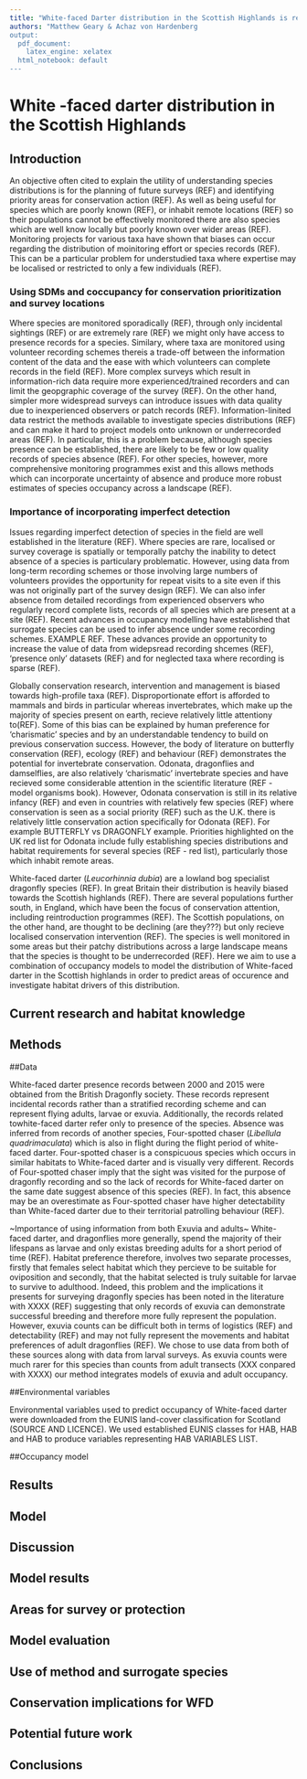 ```yaml
---
title: "White-faced Darter distribution in the Scottish Highlands is related to wet pine forests"
authors: "Matthew Geary & Achaz von Hardenberg
output:
  pdf_document: 
    latex_engine: xelatex
  html_notebook: default
---
```


White -faced darter distribution in the Scottish Highlands
===========================================================


Introduction
--------------

An objective often cited to explain the utility of understanding species distributions is for the planning of future surveys (REF) and identifying priority areas for conservation action (REF). As well as being useful for species which are poorly known (REF), or inhabit remote locations (REF) so their populations cannot be effectively monitored there are also species which are well know locally but poorly known over wider areas (REF). Monitoring projects for various taxa have shown that biases can occur regarding the distribution of moinitoring effort or species records (REF). This can be a particular problem for understudied taxa where expertise may be localised or restricted to only a few individuals (REF). 

### Using SDMs and coccupancy for conservation prioritization and survey locations

Where species are monitored sporadically (REF), through only incidental sightings (REF) or are extremely rare (REF) we might only have access to presence records for a species. Similary, where taxa are monitored using volunteer recording schemes thereis a trade-off between the information content of the data and the ease with which volunteers can complete records in the field (REF). More complex surveys which result in information-rich data require more experienced/trained recorders and can limit the geopgraphic coverage of the survey (REF). On the other hand, simpler more widespread surveys can introduce issues with data quality due to inexperienced observers or patch records (REF). Information-linited data restrict the methods available to investigate species distributions (REF) and can make it hard to project models onto unknown or underrecorded areas (REF). In particular, this is a problem because, although species presence can be established, there are likely to be few or low quality records of species absence (REF). For other species, however, more comprehensive monitoring programmes exist and this allows methods which can incorporate uncertainty of absence and produce more robust estimates of species occupancy across a landscape (REF). 

### Importance of incorporating imperfect detection

Issues regarding imperfect detection of species in the field are well established in the literature (REF). Where species are rare, localised or survey coverage is spatially or temporally patchy the inability to detect absence of a species is particulary problematic. However, using data from long-term recording schemes or those involving large numbers of volunteers provides the opportunity for repeat visits to a site even if this was not originally part of the survey design (REF). We can also infer absence from detailed recordings from experienced observers who regularly record complete lists, records of all species which are present at a site (REF). Recent advances in occupancy modelling have established that surrogate species can be used to infer absence under some recording schemes. EXAMPLE REF. These advances provide an opportunity to increase the value of data from widepsread recording shcemes (REF), 'presence only' datasets (REF) and for neglected taxa where recording is sparse (REF).

Globally conservation research, intervention and management is biased towards high-profile taxa (REF). Disproportionate effort is afforded to mammals and birds in particular whereas invertebrates, which make up the majority of species present on earth, recieve relatively little attentiony to(REF). Some of this bias can be explained by human preference for 'charismatic' species and by an understandable tendency to build on previous conservation success. However, the body of literature on butterfly conservation (REF), ecology (REF) and behaviour (REF) demonstrates the potential for invertebrate conservation. Odonata, dragonflies and damselflies, are also relatively 'charismatic' invertebrate species and have recieved some considerable attention in the scientific literature (REF - model organisms book). However, Odonata conservation is still in its relative infancy (REF) and even in countries with relatively few species (REF) where conservation is seen as a social priority (REF) such as the U.K. there is relatively little conservation action specifically for Odonata (REF). For example BUTTERFLY vs DRAGONFLY example. Priorities highlighted on the UK red list for Odonata include fully establishing species distributions and habitat requirements for several species (REF - red list), particularly those which inhabit remote areas.   

White-faced darter (_Leucorhinnia dubia_) are a lowland bog specialist dragonfly species (REF). In great Britain their distribution is heavily biased towards the Scottish highlands (REF). There are several populations further south, in England, which have been the focus of conservation attention, including reintroduction programmes (REF). The Scottish populations, on the other hand, are thought to be declining (are they???) but only recieve localised conservation intervention (REF). The species is well  monitored in some areas but their patchy distributions across a large landscape means that the species is thought to be underrecorded (REF). Here we aim to use a combination of occupancy models to model the distribution of White-faced darter in the Scottish highlands in order to predict areas of occurence and investigate habitat drivers of this distribution. 

## Current research and habitat knowledge

Methods
--------

##Data

White-faced darter presence records between 2000 and 2015 were obtained from the British Dragonfly society. These records represent incidental records rather than a stratified recording scheme and can represent flying adults, larvae or exuvia. Additionally, the records related towhite-faced darter refer only to presence of the species. Absence was inferred from records of another species, Four-spotted chaser (_Libellula quadrimaculata_) which is also in flight during the flight period of white-faced darter. Four-spotted chaser is a conspicuous species which occurs in similar habitats to White-faced darter and is visually very different. Records of Four-spotted chaser imply that the sight was visited for the purpose of dragonfly recording and so the lack of records for White-faced darter on the same date suggest absence of this species (REF). In fact, this absence may be an overestimate as Four-spotted chaser have higher detectability than White-faced darter due to their territorial patrolling behaviour (REF). 

~Importance of using information from both Exuvia and adults~
White-faced darter, and dragonflies more generally, spend the majority of their lifespans as larvae and only existas breeding adults for a short period of time (REF). Habitat preference therefore, involves two separate processes, firstly that females select habitat which they percieve to be suitable for oviposition and secondly, that the habitat selected is truly suitable for larvae to survive to adulthood. Indeed, this problem and the implications it presents for surveying dragonfly species has been noted in the literature with XXXX (REF) suggesting that only records of exuvia can demonstrate successful breeding and therefore more fully represent the population. However, exuvia counts can be difficult both in terms of logistics (REF) and detectability (REF) and may not fully represent the movements and habitat preferences of adult dragonflies (REF). We chose to use data from both of these sources along with data from larval surveys. As exuvia counts were much rarer for this species than counts from adult transects (XXX conpared with XXXX) our method integrates models of exuvia and adult occupancy.

##Environmental variables

Environmental variables used to predict occupancy of White-faced darter were downloaded from the EUNIS land-cover classification for Scotland (SOURCE AND LICENCE). We used established EUNIS classes for HAB, HAB and HAB to produce variables representing HAB VARIABLES LIST.

##Occupancy model

Results
--------

## Model

Discussion
------------

## Model results

## Areas for survey or protection

## Model evaluation

## Use of method and surrogate species

## Conservation implications for WFD

## Potential future work

## Conclusions
